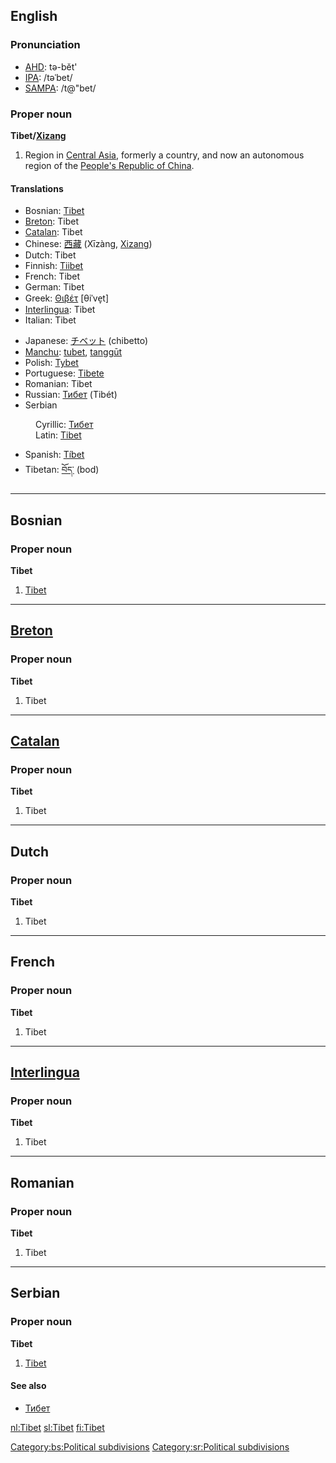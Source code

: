 ==English==

===Pronunciation===
*[[w:AHD|AHD]]: tə-bĕt'
*[[w:IPA|IPA]]: /təˈbet/
*[[w:SAMPA|SAMPA]]: /t@"bet/

===Proper noun===
'''Tibet/[[Xizang]]'''

#Region in [[Central Asia]], formerly a country, and now an autonomous region of the [[People's Republic of China]].

====Translations====
{{top}}
*Bosnian: [[Tibet#Bosnian|Tibet]] {{m}}
*[[Breton]]: Tibet
*[[Catalan]]: Tibet {{m}}
*Chinese: [[西藏]] (Xīzàng, [[Xizang]])
*Dutch: Tibet {{n}}
*Finnish: [[Tiibet]]
*French: Tibet {{m}}
*German: Tibet {{n}}
*Greek: [[Θιβέτ]] [θiˈve̞t] {{n}}
*[[Interlingua]]: Tibet
*Italian: Tibet {{m}}
{{mid}}
*Japanese: [[チベット]] (chibetto)
*[[Manchu]]: [[tubet]], [[tanggūt]]
*Polish: [[Tybet]] {{m}}
*Portuguese: [[Tibete]] {{m}}
*Romanian: Tibet {{n}}
*Russian: [[Тибет]] (Tibét) {{m}}
*Serbian
:Cyrillic: [[Тибет#Serbian|Тибет]] {{m}}
:Latin: [[Tibet#Serbian|Tibet]] {{m}}
*Spanish: [[Tíbet]] {{m}}
*Tibetan: [[བོད་]] (bod)
{{bottom}}

----

==Bosnian==
===Proper noun===
'''Tibet''' {{m}}
#[[Tibet#English|Tibet]]
[[Category:bs:Political subdivisions]]

----

==[[Breton]]==
===Proper noun===
'''Tibet'''

# Tibet

----

==[[Catalan]]==
===Proper noun===
'''Tibet''' {{m}}

# Tibet

----

==Dutch==
===Proper noun===
'''Tibet''' {{n}}

# Tibet

----

==French==
===Proper noun===
'''Tibet''' {{m}}

# Tibet

----

==[[Interlingua]]==
===Proper noun===
'''Tibet'''

# Tibet

----

==Romanian==
===Proper noun===
'''Tibet''' {{n}}

# Tibet

----

==Serbian==
===Proper noun===
'''Tibet''' {{m}}
#[[Tibet#English|Tibet]]
====See also====
*[[Тибет#Serbian|Тибет]]
[[Category:sr:Political subdivisions]]
[[nl:Tibet]]
[[sl:Tibet]]
[[fi:Tibet]]